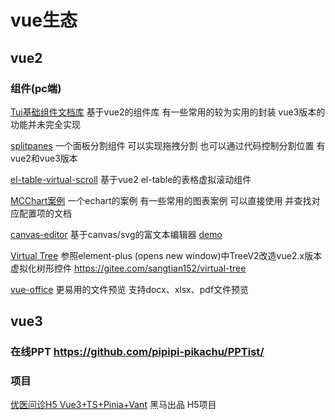 # vue生态

## vue2
### 组件(pc端)
[Tui基础组件文档库](https://wocwin.github.io/t-ui/baseComponents/TSelectTable/multipleDefaultSelectVal.html)
基于vue2的组件库 有一些常用的较为实用的封装 vue3版本的功能并未完全实现

[splitpanes](https://antoniandre.github.io/splitpanes/)
一个面板分割组件 可以实现拖拽分割 也可以通过代码控制分割位置 有vue2和vue3版本

[el-table-virtual-scroll](https://xiaocheng555.github.io/el-table-virtual-scroll/#/CaseDemo?code=CaseDemo&codeTitle=%E6%A1%88%E4%BE%8B)
基于vue2 el-table的表格虚拟滚动组件

[MCChart案例](https://echarts.zhangmuchen.top/#/index)
一个echart的案例 有一些常用的图表案例 可以直接使用 并查找对应配置项的文档

[canvas-editor](https://hufe.club/canvas-editor-docs/)
基于canvas/svg的富文本编辑器 [demo](https://hufe.club/canvas-editor/)

[Virtual Tree](https://sangtian152.github.io/virtual-tree/zh/guide/)
参照element-plus (opens new window)中TreeV2改造vue2.x版本虚拟化树形控件
https://gitee.com/sangtian152/virtual-tree

[vue-office](https://501351981.github.io/vue-office/examples/docs/)
更易用的文件预览 支持docx、xlsx、pdf文件预览


## vue3

###  在线PPT https://github.com/pipipi-pikachu/PPTist/


### 项目
[优医问诊H5 Vue3+TS+Pinia+Vant](https://zhousg.github.io/patient-h5-note/)
黑马出品 H5项目

